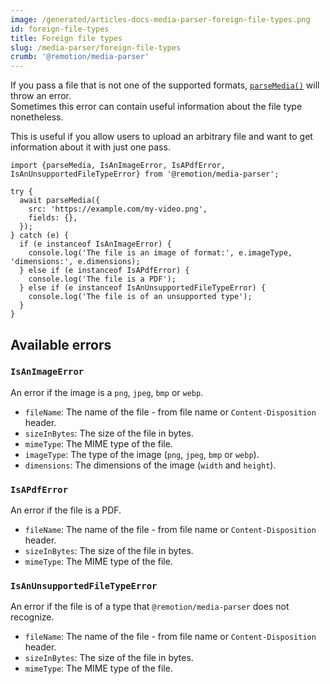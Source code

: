 ```yaml
---
image: /generated/articles-docs-media-parser-foreign-file-types.png
id: foreign-file-types
title: Foreign file types
slug: /media-parser/foreign-file-types
crumb: '@remotion/media-parser'
---
```


If you pass a file that is not one of the supported formats, [`parseMedia()`](/docs/media-parser/parse-media) will throw an error.  
Sometimes this error can contain useful information about the file type nonetheless.

This is useful if you allow users to upload an arbitrary file and want to get information about it with just one pass.

```tsx twoslash title="Get information about a video, or get the file type if it's not a video"
import {parseMedia, IsAnImageError, IsAPdfError, IsAnUnsupportedFileTypeError} from '@remotion/media-parser';

try {
  await parseMedia({
    src: 'https://example.com/my-video.png',
    fields: {},
  });
} catch (e) {
  if (e instanceof IsAnImageError) {
    console.log('The file is an image of format:', e.imageType, 'dimensions:', e.dimensions);
  } else if (e instanceof IsAPdfError) {
    console.log('The file is a PDF');
  } else if (e instanceof IsAnUnsupportedFileTypeError) {
    console.log('The file is of an unsupported type');
  }
}
```

## Available errors

### `IsAnImageError`

An error if the image is a `png`, `jpeg`, `bmp` or `webp`.

- `fileName`: The name of the file - from file name or `Content-Disposition` header.
- `sizeInBytes`: The size of the file in bytes.
- `mimeType`: The MIME type of the file.
- `imageType`: The type of the image (`png`, `jpeg`, `bmp` or `webp`).
- `dimensions`: The dimensions of the image (`width` and `height`).

### `IsAPdfError`

An error if the file is a PDF.

- `fileName`: The name of the file - from file name or `Content-Disposition` header.
- `sizeInBytes`: The size of the file in bytes.
- `mimeType`: The MIME type of the file.

### `IsAnUnsupportedFileTypeError`

An error if the file is of a type that `@remotion/media-parser` does not recognize.

- `fileName`: The name of the file - from file name or `Content-Disposition` header.
- `sizeInBytes`: The size of the file in bytes.
- `mimeType`: The MIME type of the file.
